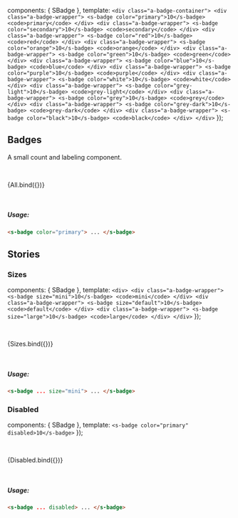 
<Meta title='Components/Badge' component={SBadge} />

<style>{`
    .a-badge-container {
      display: flex;
      width: 100%;
    }
   .a-badge-wrapper {
     display: inline-block;
     text-align: center;
     vertical-align: middle;
     margin: 0 4px;
     flex: auto;
   }
   .a-badge-wrapper > code {
     display: block;
     margin-top: 8px;
   }
`}</style>

  components: { SBadge },
  template: `
    <div class="a-badge-container">
      <div class="a-badge-wrapper">
        <s-badge color="primary">10</s-badge>
        <code>primary</code>
      </div>
      <div class="a-badge-wrapper">
        <s-badge color="secondary">10</s-badge>
        <code>secondary</code>
      </div>
      <div class="a-badge-wrapper">
        <s-badge color="red">10</s-badge>
        <code>red</code>
      </div>
      <div class="a-badge-wrapper">
        <s-badge color="orange">10</s-badge>
        <code>orange</code>
      </div>
      <div class="a-badge-wrapper">
        <s-badge color="green">10</s-badge>
        <code>green</code>
      </div>
      <div class="a-badge-wrapper">
        <s-badge color="blue">10</s-badge>
        <code>blue</code>
      </div>
      <div class="a-badge-wrapper">
        <s-badge color="purple">10</s-badge>
        <code>purple</code>
      </div>
      <div class="a-badge-wrapper">
        <s-badge color="white">10</s-badge>
        <code>white</code>
      </div>
      <div class="a-badge-wrapper">
        <s-badge color="grey-light">10</s-badge>
        <code>grey-light</code>
      </div>
      <div class="a-badge-wrapper">
        <s-badge color="grey">10</s-badge>
        <code>grey</code>
      </div>
      <div class="a-badge-wrapper">
        <s-badge color="grey-dark">10</s-badge>
        <code>grey-dark</code>
      </div>
      <div class="a-badge-wrapper">
        <s-badge color="black">10</s-badge>
        <code>black</code>
      </div>
    </div>
  `
});

## Badges

A small count and labeling component.

<br />

<Story name='All'>{All.bind({})}</Story>

<p>
  <br />
</p>

##### Usage:

```html
<s-badge color="primary"> ... </s-badge>
```

<ArgsTable of={SBadge} />

## Stories

### Sizes

  components: { SBadge },
  template: `
    <div>
      <div class="a-badge-wrapper">
        <s-badge size="mini">10</s-badge>
        <code>mini</code>
      </div>
      <div class="a-badge-wrapper">
        <s-badge size="default">10</s-badge>
        <code>default</code>
      </div>
      <div class="a-badge-wrapper">
        <s-badge size="large">10</s-badge>
        <code>large</code>
      </div>
    </div>
  `
});

<br />

<Story name='Sizes'>{Sizes.bind({})}</Story>

<br />

##### Usage:

```html
<s-badge ... size="mini"> ... </s-badge>
```

### Disabled

  components: { SBadge },
  template: `<s-badge color="primary" disabled>10</s-badge>`
});

<br />

<Story name='Disabled'>{Disabled.bind({})}</Story>

<br />

##### Usage:

```html
<s-badge ... disabled> ... </s-badge>
```
